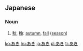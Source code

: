 == Japanese ==
===Noun===
{{ja-noun|h|rom=aki}}
#[[秋]], [[龝]]: [[autumn]], [[fall]] ([[season]])

[[ko:あき]]
[[hu:あき]]
[[ja:あき]]
[[pl:あき]]
[[tr:あき]]